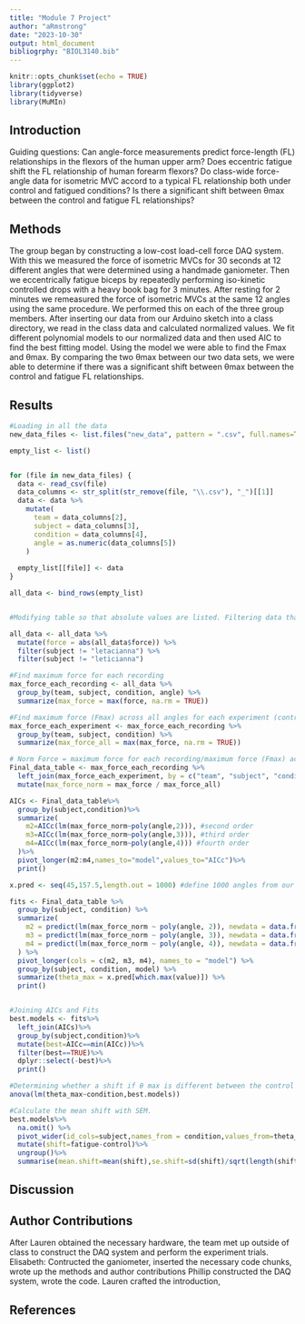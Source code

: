 ```yaml
---
title: "Module 7 Project"
author: "aRmstrong"
date: "2023-10-30"
output: html_document
bibliogrphy: "BIOL3140.bib"
---
```


```r
knitr::opts_chunk$set(echo = TRUE)
library(ggplot2)
library(tidyverse)
library(MuMIn)
```


## Introduction
Guiding questions: 
Can angle-force measurements predict force-length (FL) relationships in the flexors of the human upper arm?
Does eccentric fatigue shift the FL relationship of human forearm flexors?
Do class-wide force-angle data for isometric MVC accord to a typical FL relationship both under control and fatigued conditions?
Is there a significant shift between θmax between the control and fatigue FL relationships?

## Methods
  The group began by constructing a low-cost load-cell force DAQ system. With this we measured the force of isometric MVCs for 30 seconds at 12 different angles that were determined using a handmade ganiometer. Then we eccentrically fatigue biceps by repeatedly performing iso-kinetic controlled drops with a heavy book bag for 3 minutes. After resting for 2 minutes we remeasured the force of isometric MVCs at the same 12 angles using the same procedure. We performed this on each of the three group members. 
  After inserting our data from our Arduino sketch into a class directory, we read in the class data and calculated normalized values. We fit different polynomial models to our normalized data and then used AIC to find the best fitting model. Using the model we were able to find the Fmax and θmax. By comparing the two θmax between our two data sets, we were able to determine if there was a significant shift between θmax between the control and fatigue FL relationships.

## Results

```r

#Loading in all the data 
new_data_files <- list.files("new_data", pattern = ".csv", full.names=TRUE)

empty_list <- list()


for (file in new_data_files) {
  data <- read_csv(file)
  data_columns <- str_split(str_remove(file, "\\.csv"), "_")[[1]]
  data <- data %>%
    mutate(
      team = data_columns[2],
      subject = data_columns[3],
      condition = data_columns[4],
      angle = as.numeric(data_columns[5])
    )
  
  empty_list[[file]] <- data
}

all_data <- bind_rows(empty_list)


#Modifying table so that absolute values are listed. Filtering data that was identified as an issue later in experiment. When creating models, received Error that the degree must be less than number of unique points.Found that "letacianna" and "leticianna" had less unique points than the degree being used for the polynomial

all_data <- all_data %>% 
  mutate(force = abs(all_data$force)) %>% 
  filter(subject != "letacianna") %>% 
  filter(subject != "leticianna")
```

```r
#Find maximum force for each recording
max_force_each_recording <- all_data %>%
  group_by(team, subject, condition, angle) %>%
  summarize(max_force = max(force, na.rm = TRUE))

#Find maximum force (Fmax) across all angles for each experiment (control or fatigued) for each individual
max_force_each_experiment <- max_force_each_recording %>%
  group_by(team, subject, condition) %>%
  summarize(max_force_all = max(max_force, na.rm = TRUE))

# Norm Force = maximum force for each recording/maximum force (Fmax) across all angles for each experiment
Final_data_table <- max_force_each_recording %>%
  left_join(max_force_each_experiment, by = c("team", "subject", "condition")) %>%
  mutate(max_force_norm = max_force / max_force_all)
```

```r
AICs <- Final_data_table%>%
  group_by(subject,condition)%>%
  summarize(
    m2=AICc(lm(max_force_norm~poly(angle,2))), #second order
    m3=AICc(lm(max_force_norm~poly(angle,3))), #third order
    m4=AICc(lm(max_force_norm~poly(angle,4))) #fourth order
  )%>%
  pivot_longer(m2:m4,names_to="model",values_to="AICc")%>%
  print()

x.pred <- seq(45,157.5,length.out = 1000) #define 1000 angles from our range

fits <- Final_data_table %>%
  group_by(subject, condition) %>%
  summarize(
    m2 = predict(lm(max_force_norm ~ poly(angle, 2)), newdata = data.frame(angle = x.pred)),
    m3 = predict(lm(max_force_norm ~ poly(angle, 3)), newdata = data.frame(angle = x.pred)),
    m4 = predict(lm(max_force_norm ~ poly(angle, 4)), newdata = data.frame(angle = x.pred))
  ) %>%
  pivot_longer(cols = c(m2, m3, m4), names_to = "model") %>%
  group_by(subject, condition, model) %>%
  summarize(theta_max = x.pred[which.max(value)]) %>%
  print()


#Joining AICs and Fits
best.models <- fits%>%
  left_join(AICs)%>%
  group_by(subject,condition)%>%
  mutate(best=AICc==min(AICc))%>%
  filter(best==TRUE)%>%
  dplyr::select(-best)%>%
  print()

#Determining whether a shift if θ max is different between the control and fatigue experiments
anova(lm(theta_max~condition,best.models))

#Calculate the mean shift with SEM. 
best.models%>%
  na.omit() %>% 
  pivot_wider(id_cols=subject,names_from = condition,values_from=theta_max)%>%
  mutate(shift=fatigue-control)%>%
  ungroup()%>%
  summarise(mean.shift=mean(shift),se.shift=sd(shift)/sqrt(length(shift)))
```


## Discussion

## Author Contributions
After Lauren obtained the necessary hardware, the team met up outside of class to construct the DAQ system and perform the experiment trials. 
Elisabeth: Contructed the ganiometer, inserted the necessary code chunks, wrote up the methods and author contributions
Phillip constructed the DAQ system, wrote the code. 
Lauren crafted the introduction, 

## References
